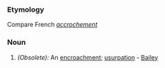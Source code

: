 ===Etymology===
Compare French ''[[accrochement]]''
===Noun===
#''(Obsolete):'' An [[encroachment]]; [[usurpation]] - [[Bailey]]